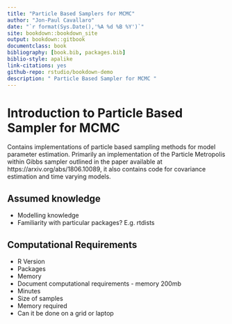 ```yaml
--- 
title: "Particle Based Samplers for MCMC"
author: "Jon-Paul Cavallaro"
date: "`r format(Sys.Date(),'%A %d %B %Y')`"
site: bookdown::bookdown_site
output: bookdown::gitbook
documentclass: book
bibliography: [book.bib, packages.bib]
biblio-style: apalike
link-citations: yes
github-repo: rstudio/bookdown-demo
description: " Particle Based Sampler for MCMC "
---
```


# Introduction to Particle Based Sampler for MCMC

Contains implementations of particle based sampling methods for model parameter estimation. Primarily an implementation of the Particle Metropolis within Gibbs sampler outlined in the paper available at https://arxiv.org/abs/1806.10089, it also contains code for covariance estimation and time varying models.

## Assumed knowledge
- Modelling knowledge
- Familiarity with particular packages? E.g. rtdists


## Computational Requirements
* R Version
* Packages
* Memory
* Document  computational requirements - memory 200mb
* Minutes
* Size of samples
* Memory required
* Can it be done on a grid or laptop


